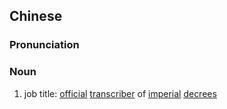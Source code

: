 {{also|知制诰}}
==Chinese==
{{zh-forms|s=知制诰|type=12}}

===Pronunciation===
{{zh-pron
|m=zhī zhìgào
|cat=n
}}

===Noun===
{{zh-noun}}

# {{lb|zh|archaic}} job title: [[official]] [[transcriber]] of [[imperial]] [[decree]]s